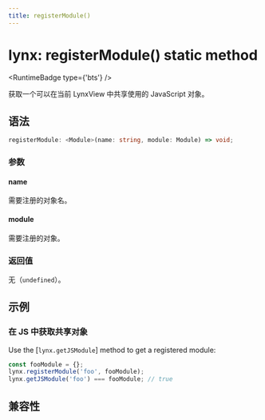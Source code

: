 ```yaml
---
title: registerModule()
---
```



# lynx: registerModule() static method

<RuntimeBadge type={'bts'} />

获取一个可以在当前 LynxView 中共享使用的 JavaScript 对象。

## 语法

```ts
registerModule: <Module>(name: string, module: Module) => void;
```

### 参数

#### name

需要注册的对象名。

#### module

需要注册的对象。

### 返回值

无（`undefined`）。

## 示例

### 在 JS 中获取共享对象

Use the [`lynx.getJSModule`] method to get a registered module:

```js
const fooModule = {};
lynx.registerModule('foo', fooModule);
lynx.getJSModule('foo') === fooModule; // true
```

## 兼容性


<LegacyCompatTable metadata="lynx-api/lynx/registerModule" />
